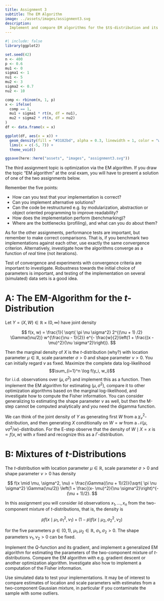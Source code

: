 ```yaml
---
title: Assignment 3
subtitle: The EM Algorithm
image: ../assets/images/assignment3.svg
description:
  Implement and compare EM algorithms for the $t$-distribution and its mixtures.
---
```


```r
#| include: false
library(ggplot2)

set.seed(42)
n <- 400
p <- 0.6
mu1 <- 0
sigma1 <- 1
nu1 <- 5
mu2 <- 3
sigma2 <- 0.7
nu2 <- 10

comp <- rbinom(n, 1, p)
x <- ifelse(
  comp == 1,
  mu1 + sigma1 * rt(n, df = nu1),
  mu2 + sigma2 * rt(n, df = nu2)
)
df <- data.frame(x = x)

ggplot(df, aes(x = x)) +
  geom_density(fill = "#3182bd", alpha = 0.3, linewidth = 1, color = "white") +
  lims(x = c(-5, 7)) +
  theme_void()

ggsave(here::here("assets", "images", "assignment3.svg"))
```

The third assignment topic is optimization via the EM algorithm. If you draw the
topic "EM algorithm" at the oral exam, you will have to present a solution of
one of the two assignments below.

Remember the five points:

- How can you test that your implementation is correct?
- Can you implement alternative solutions?
- Can the code be restructured e.g. by modularization, abstraction or object
  oriented programming to improve readability?
- How does the implementation perform (benchmarking)?
- Where are the bottlenecks (profiling), and what can you do about them?

As for the other assignments, performance tests are important, but remember to
make correct comparisons. That is, if you benchmark two implementations against
each other, use exactly the same convergence criterion. Alternatively,
investigate how the algorithms converge as a function of _real_ time (not
iterations).

Test of convergence and experiments with convergence criteria are important to
investigate. Robustness towards the initial choice of parameters is important,
and testing of the implementation on several (simulated) data sets is a good
idea.

# A: The EM-Algorithm for the $t$-Distribution

Let $Y = (X, W) \in \mathbb{R} \times (0, \infty)$ have joint density

$$
f(x, w) = \frac{1}{ \sqrt{ \pi \nu \sigma^2} 2^{(\nu + 1) /2} \Gamma(\nu/2)} w^{\frac{\nu - 1}{2}} e^{- \frac{w}{2}\left(1 + \frac{(x - \mu)^2}{\nu \sigma^2}\right)}.
$$

Then the marginal density of $X$ is the $t$-distribution (why?) with location
parameter $\mu \in \mathbb{R}$, scale parameter $\sigma > 0$ and shape parameter
$\nu > 0$. You can initially regard $\nu$ as fixed. Maximize the complete data
log-likelihood $$\sum_{i=1}^n \log f(y_i, w_i)$$ for i.i.d. observations over
$(\mu, \sigma^2)$ and implement this as a function. Then implement the EM
algorithm for estimating $(\mu, \sigma^2)$, compare it to other optimization
algorithms based on the marginal log-likelihood, and investigate how to compute
the Fisher information. You can consider generalizing to estimating the shape
parameter $\nu$ as well, but then the M-step cannot be computed analytically and
you need the digamma function.

::: {.callout-tip}

We can think of the joint density of $Y$ as generating first $W$ from a
$\chi^2_{\nu}$-distribution, and then generating $X$ conditionally on $W = w$
from a $\mathcal{N}(\mu, \nu \sigma^2 / w)$-distribution. For the E-step observe
that the density of $W \mid X = x$ is $\propto f(x, w)$ with $x$ fixed and
recognize this as a $\Gamma$-distribution.

:::

# B: Mixtures of $t$-Distributions

The $t$-distribution with location parameter $\mu \in \mathbb{R}$, scale
parameter $\sigma > 0$ and shape parameter $\nu > 0$ has density

$$
f(x \mid \mu, \sigma^2, \nu) = \frac{\Gamma((\nu + 1)/2)}{\sqrt{ \pi \nu \sigma^2} \Gamma(\nu/2)} \left(1 + \frac{(x- \mu)^2}{\nu \sigma^2}\right)^{- (\nu + 1)/2}.
$$

In this assignment you will consider iid observations $x_1, \ldots, x_n$ from
the two-component mixture of $t$-distributions, that is, the density is

$$
p f(x \mid \mu_1, \sigma_1^2, \nu_1) + (1 - p) f(x \mid \mu_2, \sigma_2^2, \nu_2)
$$

for the five parameters $p \in (0, 1)$, $\mu_1, \mu_2 \in \mathbb{R}$,
$\sigma_1, \sigma_2 > 0$. The shape parameters $\nu_1, \nu_2 > 0$ can be fixed.

Implement the $Q$-function and its gradient, and implement a generalized EM
algorithm for estimating the parameters of the two-component mixture of
$t$-distributions. Compare the EM algorithm with e.g. gradient descent or
another optimization algorithm. Investigate also how to implement a computation
of the Fisher information.

Use simulated data to test your implementations. It may be of interest to
compare estimates of location and scale parameters with estimates from a
two-component Gaussian mixture, in particular if you contaminate the sample with
some outliers.
